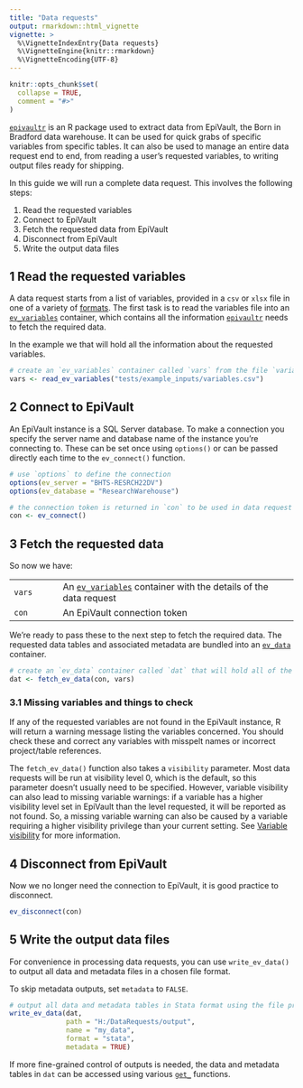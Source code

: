 ```yaml
---
title: "Data requests"
output: rmarkdown::html_vignette
vignette: >
  %\VignetteIndexEntry{Data requests}
  %\VignetteEngine{knitr::rmarkdown}
  %\VignetteEncoding{UTF-8}
---
```


```r
knitr::opts_chunk$set(
  collapse = TRUE,
  comment = "#>"
)
```

[`epivaultr`](https://github.com/BornInBradford/epivaultr) is an R package used to extract data from EpiVault, the Born in Bradford data warehouse. It can be used for quick grabs of specific variables from specific tables. It can also be used to manage an entire data request end to end, from reading a user's requested variables, to writing output files ready for shipping.

In this guide we will run a complete data request. This involves the following steps:

1. Read the requested variables
2. Connect to EpiVault
3. Fetch the requested data from EpiVault
4. Disconnect from EpiVault
5. Write the output data files

## 1 Read the requested variables

A data request starts from a list of variables, provided in a `csv` or `xlsx` file in one of a variety of [formats](https://borninbradford.github.io/epivaultr/articles/features-concepts.html#variable-names-and-file-formats). The first task is to read the variables file into an [`ev_variables`](https://borninbradford.github.io/epivaultr/articles/features-concepts.html#ev_variables---the-data-request) container, which contains all the information [`epivaultr`](https://github.com/BornInBradford/epivaultr) needs to fetch the required data.

In the example we  that will hold all the information about the requested variables.

```r
# create an `ev_variables` container called `vars` from the file `variables.csv`
vars <- read_ev_variables("tests/example_inputs/variables.csv")
```

## 2 Connect to EpiVault

An EpiVault instance is a SQL Server database. To make a connection you specify the server name and database name of the instance you're connecting to. These can be set once using `options()` or can be passed directly each time to the `ev_connect()` function. 

```r
# use `options` to define the connection
options(ev_server = "BHTS-RESRCH22DV")
options(ev_database = "ResearchWarehouse")

# the connection token is returned in `con` to be used in data request functions
con <- ev_connect()
```

## 3 Fetch the requested data

So now we have:

|  |  |
|--------|---------------------------------------|
| `vars` | An [`ev_variables`](https://borninbradford.github.io/epivaultr/articles/features-concepts.html#ev_variables---the-data-request) container with the details of the data request |
| `con`  | An EpiVault connection token |

We're ready to pass these to the next step to fetch the required data. The requested data tables and associated metadata are bundled into an [`ev_data`](https://borninbradford.github.io/epivaultr/articles/features-concepts.html#ev_data---the-data-extract) container. 

```r
# create an `ev_data` container called `dat` that will hold all of the data returned
dat <- fetch_ev_data(con, vars)
```

### 3.1 Missing variables and things to check

If any of the requested variables are not found in the EpiVault instance, R will return a warning message listing the variables concerned. You should check these and correct any variables with misspelt names or incorrect project/table references.

The `fetch_ev_data()` function also takes a `visibility` parameter. Most data requests will be run at visibility level 0, which is the default, so this parameter doesn't usually need to be specified. However, variable visibility can also lead to missing variable warnings: if a variable has a higher visibility level set in EpiVault than the level requested, it will be reported as not found. So, a missing variable warning can also be caused by a variable requiring a higher visibility privilege than your current setting. See [Variable visibility](https://borninbradford.github.io/epivaultr/articles/features-concepts.html#variable-visibility) for more information.

## 4 Disconnect from EpiVault

Now we no longer need the connection to EpiVault, it is good practice to disconnect.

```r
ev_disconnect(con)
```

## 5 Write the output data files

For convenience in processing data requests, you can use `write_ev_data()` to output all data and metadata files in a chosen file format.

To skip metadata outputs, set `metadata` to `FALSE`.

```r
# output all data and metadata tables in Stata format using the file prefix `my_data`
write_ev_data(dat, 
              path = "H:/DataRequests/output",
              name = "my_data",
              format = "stata",
              metadata = TRUE)
```

If more fine-grained control of outputs is needed, the data and metadata tables in `dat` can be accessed using various [`get_`](https://borninbradford.github.io/epivaultr/reference/index.html#get-data-from-containers) functions. 
